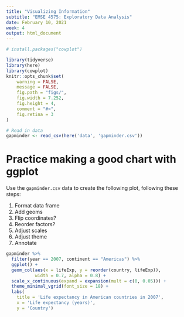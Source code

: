 ```yaml
---
title: "Visualizing Information"
subtitle: "EMSE 4575: Exploratory Data Analysis"
date: February 10, 2021
week: 4
output: html_document
---
```


```r
# install.packages("cowplot")

library(tidyverse)
library(here)
library(cowplot)
knitr::opts_chunk$set(
    warning = FALSE,
    message = FALSE,
    fig.path = "figs/",
    fig.width = 7.252,
    fig.height = 4,
    comment = "#>",
    fig.retina = 3
)

# Read in data
gapminder <- read_csv(here('data', 'gapminder.csv'))
```

# Practice making a good chart with ggplot

Use the `gapminder.csv` data to create the following plot, following these steps:

1. Format data frame
2. Add geoms
3. Flip coordinates?
4. Reorder factors?
5. Adjust scales
6. Adjust theme
7. Annotate

```r
gapminder %>%
  filter(year == 2007, continent == "Americas") %>%
  ggplot() +
  geom_col(aes(x = lifeExp, y = reorder(country, lifeExp)),
           width = 0.7, alpha = 0.8) +
  scale_x_continuous(expand = expansion(mult = c(0, 0.05))) +
  theme_minimal_vgrid(font_size = 18) +
  labs(
    title = 'Life expectancy in American countries in 2007',
    x = 'Life expectancy (years)',
    y = 'Country')
```
